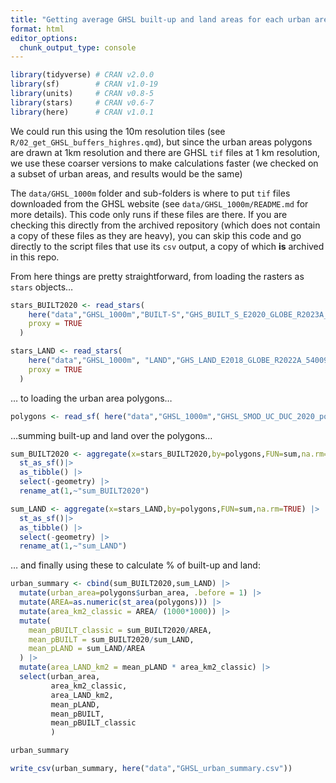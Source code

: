 ```yaml
---
title: "Getting average GHSL built-up and land areas for each urban area of interest"
format: html
editor_options: 
  chunk_output_type: console
---
```


```r
library(tidyverse) # CRAN v2.0.0
library(sf)        # CRAN v1.0-19
library(units)     # CRAN v0.8-5
library(stars)     # CRAN v0.6-7
library(here)      # CRAN v1.0.1
```

We could run this using the 10m resolution tiles (see `R/02_get_GHSL_buffers_highres.qmd`), but since the urban areas polygons are drawn at 1km resolution and there are GHSL `tif` files at 1 km resolution, we use these coarser versions to make calculations faster (we checked on a subset of urban areas, and results would be the same)

The `data/GHSL_1000m` folder and sub-folders is where to put `tif` files downloaded from the GHSL website (see `data/GHSL_1000m/README.md` for more details). This code only runs if these files are there. If you are checking this directly from the archived repository (which does not contain a copy of these files as they are heavy), you can skip this code and go directly to the script files that use its `csv` output, a copy of which **is** archived in this repo.

From here things are pretty straightforward, from loading the rasters as `stars` objects...

```r
stars_BUILT2020 <- read_stars(
    here("data","GHSL_1000m","BUILT-S","GHS_BUILT_S_E2020_GLOBE_R2023A_54009_1000_V1_0.tif"),
    proxy = TRUE
  )

stars_LAND <- read_stars(
    here("data","GHSL_1000m", "LAND","GHS_LAND_E2018_GLOBE_R2022A_54009_1000_V1_0.tif"),
    proxy = TRUE
  )
```

... to loading the urban area polygons...

```r
polygons <- read_sf( here("data","GHSL_1000m","GHSL_SMOD_UC_DUC_2020_polygons_V2_0_R2023A.gpkg"))
```

...summing built-up and land over the polygons...

```r
sum_BUILT2020 <- aggregate(x=stars_BUILT2020,by=polygons,FUN=sum,na.rm=TRUE) |> 
  st_as_sf()|> 
  as_tibble() |> 
  select(-geometry) |> 
  rename_at(1,~"sum_BUILT2020")

sum_LAND <- aggregate(x=stars_LAND,by=polygons,FUN=sum,na.rm=TRUE) |> 
  st_as_sf()|> 
  as_tibble() |> 
  select(-geometry) |> 
  rename_at(1,~"sum_LAND")
```

... and finally using these to calculate % of built-up and land:

```r
urban_summary <- cbind(sum_BUILT2020,sum_LAND) |> 
  mutate(urban_area=polygons$urban_area, .before = 1) |> 
  mutate(AREA=as.numeric(st_area(polygons))) |> 
  mutate(area_km2_classic = AREA/ (1000*1000)) |> 
  mutate(
    mean_pBUILT_classic = sum_BUILT2020/AREA,
    mean_pBUILT = sum_BUILT2020/sum_LAND,
    mean_pLAND = sum_LAND/AREA
  ) |> 
  mutate(area_LAND_km2 = mean_pLAND * area_km2_classic) |> 
  select(urban_area,
         area_km2_classic,
         area_LAND_km2,
         mean_pLAND,
         mean_pBUILT,
         mean_pBUILT_classic
         )

urban_summary
```


```r
write_csv(urban_summary, here("data","GHSL_urban_summary.csv"))
```
